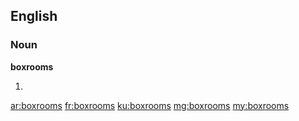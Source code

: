 ==English==

===Noun===
'''boxrooms'''

# {{plural of|boxroom}}

[[ar:boxrooms]]
[[fr:boxrooms]]
[[ku:boxrooms]]
[[mg:boxrooms]]
[[my:boxrooms]]